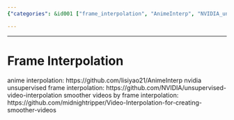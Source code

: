 ```yaml
---
{"categories": &id001 ["frame_interpolation", "AnimeInterp", "NVIDIA_unsupervised_video_interpolation", "smooth_videos", "Video-Interpolation", "techniques", "video_quality"], "category": "Interpolation Techniques", "date": "2022-05-28 19:19:58", "description": "This article explores different methods of frame interpolation, a technique aimed at producing smoother videos. It discusses approaches such as AnimeInterp and NVIDIA's unsupervised video interpolation, which can help create more fluid and continuous visuals.", "tags": *id001, "title": "Mastering Frame Interpolation Techniques for Smooth Videos"}

---
```


------
# Frame Interpolation
anime interpolation:
https://github.com/lisiyao21/AnimeInterp
nvidia unsupervised frame interpolation:
https://github.com/NVIDIA/unsupervised-video-interpolation
smoother videos by frame interpolation:
https://github.com/midnightripper/Video-Interpolation-for-creating-smoother-videos
